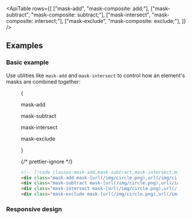 

<ApiTable
  rows={[
    ["mask-add", "mask-composite: add;"],
    ["mask-subtract", "mask-composite: subtract;"],
    ["mask-intersect", "mask-composite: intersect;"],
    ["mask-exclude", "mask-composite: exclude;"],
  ]}
/>

## Examples

### Basic example

Use utilities like `mask-add` and `mask-intersect` to control how an element's masks are combined together:

<Figure>

<Example>
  {
    <div className="grid grid-cols-2 items-center justify-center justify-items-center gap-y-8 py-4 text-center font-mono text-xs font-medium text-gray-500 max-sm:grid-cols-1 dark:text-gray-400">
      <div className="relative grid justify-center">
        <div className="absolute top-[calc(25%-2px)] right-[calc(5%-2px)] box-content size-24 rounded-full border-2 border-dashed border-black/10 dark:border-white/20" />
        <div className="absolute top-[calc(25%-2px)] left-[calc(5%-2px)] box-content size-24 rounded-full border-2 border-dashed border-black/10 dark:border-white/20" />
        <p className="mb-3">mask-add</p>
        <div className="h-24 w-48 bg-[url(https://images.unsplash.com/photo-1554629947-334ff61d85dc?ixid=MnwxMjA3fDB8MHxwaG90by1wYWdlfHx8fGVufDB8fHx8&ixlib=rb-1.2.1&auto=format&fit=crop&w=1000&h=1000&q=80)] mask-[radial-gradient(ellipse_25%_50%_at_30%_50%,_white_100%,transparent_100%),_radial-gradient(ellipse_25%_50%_at_70%_50%,_white_100%,transparent_100%)] bg-cover bg-center mask-add"></div>
      </div>
      <div className="relative grid justify-center">
        <div className="absolute top-[calc(25%-2px)] right-[calc(5%-2px)] box-content size-24 rounded-full border-2 border-dashed border-black/10 dark:border-white/20" />
        <div className="absolute top-[calc(25%-2px)] left-[calc(5%-2px)] box-content size-24 rounded-full border-2 border-dashed border-black/10 dark:border-white/20" />
        <p className="mb-3 text-center">mask-subtract</p>
        <div className="h-24 w-48 bg-[url(https://images.unsplash.com/photo-1554629947-334ff61d85dc?ixid=MnwxMjA3fDB8MHxwaG90by1wYWdlfHx8fGVufDB8fHx8&ixlib=rb-1.2.1&auto=format&fit=crop&w=1000&h=1000&q=80)] mask-[radial-gradient(ellipse_25%_50%_at_30%_50%,_white_100%,transparent_100%),_radial-gradient(ellipse_25%_50%_at_70%_50%,_white_100%,transparent_100%)] bg-cover bg-center mask-subtract"></div>
      </div>
      <div className="relative grid justify-center">
        <div className="absolute top-[calc(25%-2px)] right-[calc(5%-2px)] box-content size-24 rounded-full border-2 border-dashed border-black/10 dark:border-white/20" />
        <div className="absolute top-[calc(25%-2px)] left-[calc(5%-2px)] box-content size-24 rounded-full border-2 border-dashed border-black/10 dark:border-white/20" />
        <p className="mb-3 text-center">mask-intersect</p>
        <div className="h-24 w-48 bg-[url(https://images.unsplash.com/photo-1554629947-334ff61d85dc?ixid=MnwxMjA3fDB8MHxwaG90by1wYWdlfHx8fGVufDB8fHx8&ixlib=rb-1.2.1&auto=format&fit=crop&w=1000&h=1000&q=80)] mask-[radial-gradient(ellipse_25%_50%_at_30%_50%,_white_100%,transparent_100%),_radial-gradient(ellipse_25%_50%_at_70%_50%,_white_100%,transparent_100%)] bg-cover bg-center mask-intersect"></div>
      </div>
      <div className="relative grid justify-center">
        <div className="absolute top-[calc(25%-2px)] right-[calc(5%-2px)] box-content size-24 rounded-full border-2 border-dashed border-black/10 dark:border-white/20" />
        <div className="absolute top-[calc(25%-2px)] left-[calc(5%-2px)] box-content size-24 rounded-full border-2 border-dashed border-black/10 dark:border-white/20" />
        <p className="mb-3 text-center">mask-exclude</p>
        <div className="h-24 w-48 bg-[url(https://images.unsplash.com/photo-1554629947-334ff61d85dc?ixid=MnwxMjA3fDB8MHxwaG90by1wYWdlfHx8fGVufDB8fHx8&ixlib=rb-1.2.1&auto=format&fit=crop&w=1000&h=1000&q=80)] mask-[radial-gradient(ellipse_25%_50%_at_30%_50%,_white_100%,transparent_100%),_radial-gradient(ellipse_25%_50%_at_70%_50%,_white_100%,transparent_100%)] bg-cover bg-center mask-exclude"></div>
      </div>
    </div>
  }
</Example>

{/* prettier-ignore */}
```html
<!-- [!code classes:mask-add,mask-subtract,mask-intersect,mask-exclude] -->
<div class="mask-add mask-[url(/img/circle.png),url(/img/circle.png)] mask-[position:30%_50%,70%_50%] bg-[url(/img/mountains.jpg)]"></div>
<div class="mask-subtract mask-[url(/img/circle.png),url(/img/circle.png)] mask-[position:30%_50%,70%_50%] bg-[url(/img/mountains.jpg)]"></div>
<div class="mask-intersect mask-[url(/img/circle.png),url(/img/circle.png)] mask-[position:30%_50%,70%_50%] bg-[url(/img/mountains.jpg)]"></div>
<div class="mask-exclude mask-[url(/img/circle.png),url(/img/circle.png)] mask-[position:30%_50%,70%_50%] bg-[url(/img/mountains.jpg)]"></div>
```

</Figure>

### Responsive design

<ResponsiveDesign property="mask-composite" defaultClass="mask-add" featuredClass="mask-subtract" />
